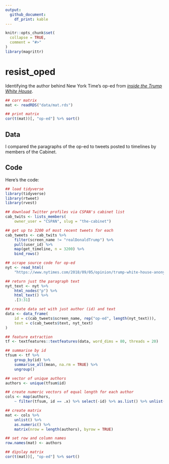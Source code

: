 ```yaml
---
output: 
  github_document: 
    df_print: kable
---
```


<!-- README.md is generated from README.Rmd. Please edit that file -->

```r
knitr::opts_chunk$set(
  collapse = TRUE,
  comment = "#>"
)
library(magrittr)
```
# resist_oped

Identifying the author behind New York Time's op-ed from [*inside the Trump White House*](https://www.nytimes.com/2018/09/05/opinion/trump-white-house-anonymous-resistance.html).

```r
## corr matrix
mat <- readRDS("data/mat.rds")

## print matrix
cor(t(mat))[, "op-ed"] %>% sort()
```


## Data

I compared the paragraphs of the op-ed to tweets posted to timelines by members of the Cabinet.

## Code

Here's the code:

```r
## load tidyverse
library(tidyverse)
library(rtweet)
library(rvest)

## download Twitter profiles via CSPAN's cabinet list
cab_twits <- lists_members(
	owner_user = "CSPAN", slug = "the-cabinet")

## get up to 3200 of most recent tweets for each
cab_tweets <- cab_twits %>%
	filter(screen_name != "realDonaldTrump") %>%
	pull(user_id) %>%
	map(get_timeline, n = 3200) %>%
	bind_rows()

## scrape source code for op-ed
nyt <- read_html(
	"https://www.nytimes.com/2018/09/05/opinion/trump-white-house-anonymous-resistance.html")

## return just the paragraph text
nyt_text <- nyt %>%
	html_nodes("p") %>%
	html_text() %>%
	.[3:31]

## create data set with just author (id) and text
data <- data_frame(
	id = c(cab_tweets$screen_name, rep("op-ed", length(nyt_text))),
	text = c(cab_tweets$text, nyt_text)
)

## feature extraction
tf <- textfeatures::textfeatures(data, word_dims = 80, threads = 20)

## summarise by id
tfsum <- tf %>%
	group_by(id) %>%
	summarise_all(mean, na.rm = TRUE) %>%
	ungroup()

## vector of unique authors
authors <- unique(tfsum$id)

## create numeric vectors of equal length for each author
cols <- map(authors,
	~ filter(tfsum, id == .x) %>% select(-id) %>% as.list() %>% unlist())

## create matrix
mat <- cols %>%
	unlist() %>%
	as.numeric() %>%
	matrix(nrow = length(authors), byrow = TRUE)

## set row and column names
row.names(mat) <- authors

## dipslay matrix
cor(t(mat))[, "op-ed"] %>% sort()
```
